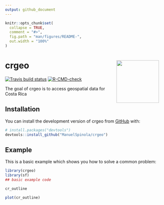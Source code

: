 ```yaml
---
output: github_document
---
```


<!-- README.md is generated from README.Rmd. Please edit that file -->

```r
knitr::opts_chunk$set(
  collapse = TRUE,
  comment = "#>",
  fig.path = "man/figures/README-",
  out.width = "100%"
)
```


# crgeo <img src="man/figures/logo.png" align="right" height="139" />

<!-- badges: start -->
[![Travis build status](https://travis-ci.com/ManuelSpinola/crgeo.svg?branch=master)](https://travis-ci.com/ManuelSpinola/crgeo)
[![R-CMD-check](https://github.com/ManuelSpinola/crgeo/actions/workflows/R-CMD-check.yaml/badge.svg)](https://github.com/ManuelSpinola/crgeo/actions/workflows/R-CMD-check.yaml)
<!-- badges: end -->

The goal of crgeo is to access geospatial data for Costa Rica

## Installation

You can install the development version of crgeo from [GitHub](https://github.com/) with:

``` r
# install.packages("devtools")
devtools::install_github("ManuelSpinola/crgeo")
```

## Example

This is a basic example which shows you how to solve a common problem:

```r
library(crgeo)
library(sf)
## basic example code
```


```r
cr_outline
```


```r
plot(cr_outline)
```


